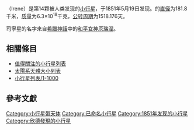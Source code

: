 {{NoteTA|G1=Unit}}
{{Infobox planet
| discovery=yes
| physical_characteristics = yes
| bgcolour=#FFFFC0
| name=司宁星 [[File:Irene_symbol_(bold).svg|24px]]
| discoverer=[[約翰·羅素·欣德|約翰·羅素·欣德]]
| discovered=1851年5月19日
| alt_names=14 Irene、A906 QC、A913 EA、1952 TM
| named_after = [[厄瑞涅|厄瑞涅]]
| mp_category=[[小行星帶|主帶]]
 | orbit_ref=<ref name=jpldata>{{cite web
  |date=2008-04-14
  |title=JPL Small-Body Database Browser: 14 Irene
  |url=http://ssd.jpl.nasa.gov/sbdb.cgi?sstr=14
  |accessdate=2008-11-27
  |archive-date=2012-02-12
  |archive-url=https://www.webcitation.org/65OlVlTY6?url=http://ssd.jpl.nasa.gov/sbdb.cgi?sstr=14
  |dead-url=no
  }}</ref>
| epoch=2004年7月14日（[[儒略日|JD]] 2453200.5）
| semimajor=386.730 [[1_E9_m|Gm]] (2.585 [[天文單位|AU]])
| perihelion=321.602 Gm (2.150 AU)
| aphelion=451.858 Gm (3.020 AU)
| eccentricity=0.168
| period=1518.176 [[日|日]] (4.16 [[儒略年|a]])
| inclination=9.106°
| arg_peri=96.473°
| asc_node=86.493°
| mean_anomaly=326.489°
| avg_speed=18.52 km/s
| dimensions=167x153x139km<ref name=Baer/><br>(152km)<ref name=jpldata/>
| mass=8.2{{e|18}} [[公斤|kg]]<ref name=Baer>{{cite web
  |year=2008
  |title=Recent Asteroid Mass Determinations
  |publisher=Personal Website
  |author=Jim Baer
  |url=http://home.earthlink.net/~jimbaer1/astmass.txt
  |accessdate=2008-11-27
  |archive-url=https://www.webcitation.org/6HxBzMsli?url=http://home.earthlink.net/~jimbaer1/astmass.txt
  |archive-date=2013-07-08
  |dead-url=yes
  }}</ref>
| density=4.42±1.59 g/[[立方厘米|cm³]]<ref name=Baer/>
| surface_grav=0.051 m/s²
| escape_velocity=0.096 km/s
| rotation=0.6275 d (15.06 h)<ref name=jpldata/><ref>{{cite web |url=http://www.psi.edu/pds/archive/lc.html |title=Asteroid Lightcurve Paramaters |accessdate=2008-11-03 |publisher=Planetary Science Institute |archiveurl=https://web.archive.org/web/20060614093519/http://www.psi.edu/pds/archive/lc.html |archivedate=2006-06-14 |deadurl=yes }}</ref>
| spectral_type=[[S-型小行星|S-型小行星]]<ref name=jpldata/>
| magnitude = 8.85<ref name=AstDys-Irene>{{cite web |title=AstDys (14) Irene Ephemerides |publisher=Department of Mathematics, University of Pisa, Italy |url=http://hamilton.dm.unipi.it/astdys/index.php?pc=1.1.3.1&n=14&oc=500&y0=2088&m0=4&d0=1&h0=0&mi0=0&y1=2088&m1=4&d1=2&h1=0&mi1=0&ti=1.0&tiu=days |accessdate=2010-06-26 |archive-date=2013-01-05 |archive-url=https://www.webcitation.org/6DRU0hNnS?url=http://hamilton.dm.unipi.it/astdys/index.php?pc=1.1.3.1 |dead-url=no }}</ref> to 12.30
| abs_magnitude=6.30<ref name=jpldata/>
| albedo=0.159<ref name=jpldata/>
| angular_size = 0.17" <!-- Horizons 2009-Apr-19 --> to 0.052"
| single_temperature=~170 [[熱力學溫標|K]] }}

'''{{BASEPAGENAME}}'''（Irene）是第14颗被人类发现的[[小行星|小行星]]，于1851年5月19日发现。{{BASEPAGENAME}}的[[直径|直径]]为181.8千米，[[质量|质量]]为6.3×10<sup>18</sup>千克，[[公转周期|公转周期]]为1518.176天。

司寧星的名字來自[[希臘神話|希臘神話]]中的[[和平女神|和平女神]][[厄瑞涅|厄瑞涅]]。

== 相關條目 ==
{{portal|太陽系|Solar system.jpg}}

* [[值得關注的小行星列表|值得關注的小行星列表]]
* [[太陽系天體大小列表|太陽系天體大小列表]]
* [[小行星列表/1-1000|小行星列表/1-1000]]

== 參考文獻 ==

{{reflist}}

{{小天體}}
{{Minor Planet Number|(13)[[芙女星|芙女星]]|(15)[[司法星|司法星]]}}

[[Category:小行星带天体|Category:小行星带天体]]
[[Category:已命名小行星|Category:已命名小行星]]
[[Category:1851年发现的小行星|Category:1851年发现的小行星]]
[[Category:欣德發現的小行星|Category:欣德發現的小行星]]